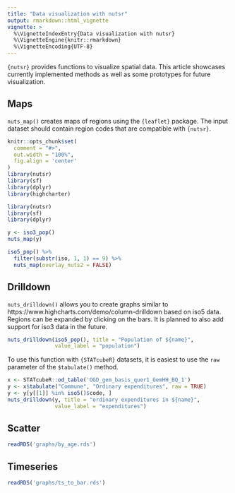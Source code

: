 ```yaml
---
title: "Data visualization with nutsr"
output: rmarkdown::html_vignette
vignette: >
  %\VignetteIndexEntry{Data visualization with nutsr}
  %\VignetteEngine{knitr::rmarkdown}
  %\VignetteEncoding{UTF-8}
---
```


`{nutsr}` provides functions to visualize spatial data.
This article showcases currently implemented methods as well as some prototypes for future visualization.

## Maps

`nuts_map()` creates maps of regions using the `{leaflet}` package.
The input dataset should contain region codes that are compatible with `{nutsr}`.

```r
knitr::opts_chunk$set(
  comment = "#>", 
  out.width = "100%",
  fig.align = 'center'
)
library(nutsr)
library(sf)
library(dplyr)
library(highcharter)
```

```r
library(nutsr)
library(sf)
library(dplyr)

y <- iso3_pop()
nuts_map(y)

iso5_pop() %>% 
  filter(substr(iso, 1, 1) == 9) %>% 
  nuts_map(overlay_nuts2 = FALSE)
```

## Drilldown

`nuts_drilldown()` allows you to create graphs similar to https://www.highcharts.com/demo/column-drilldown
based on iso5 data. Regions can be expanded by clicking on the bars.
It is planned to also add support for iso3 data in the future.

```r
nuts_drilldown(iso5_pop(), title = "Population of ${name}", 
               value_label = "population")
```

To use this function with `{STATcubeR}` datasets, it is easiest to
use the `raw` parameter of the `$tabulate()` method.

```r
x <- STATcubeR::od_table('OGD_gem_basis_quer1_GemHH_BQ_1')
y <- x$tabulate("Commune", "Ordinary expenditures", raw = TRUE)
y <- y[y[[1]] %in% iso5()$code, ]
nuts_drilldown(y, title = "ordinary expenditures in ${name}",
               value_label = "expenditures")
```

## Scatter

```r
readRDS('graphs/by_age.rds')
```

## Timeseries

```r
readRDS('graphs/ts_to_bar.rds')
```

[sunburst diagram]: https://www.highcharts.com/demo/sunburst
